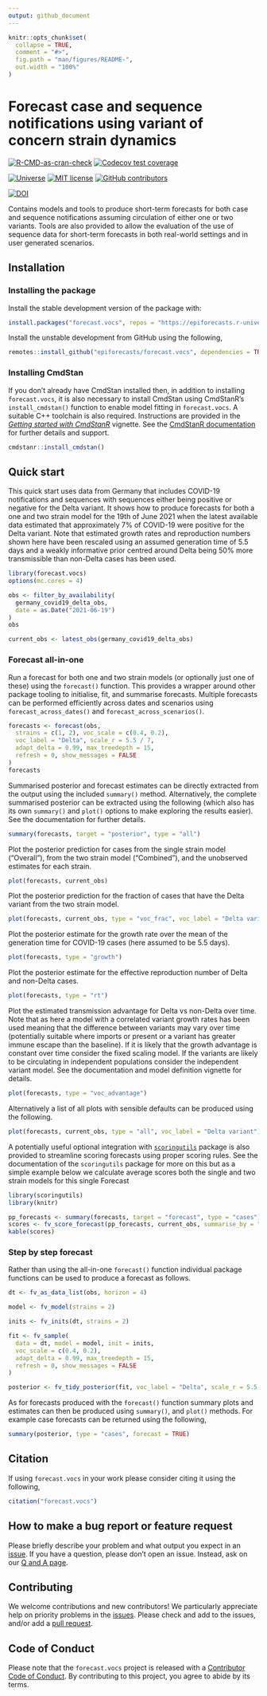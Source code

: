```yaml
---
output: github_document
---
```


<!-- README.md is generated from README.Rmd. Please edit that file -->

```r
knitr::opts_chunk$set(
  collapse = TRUE,
  comment = "#>",
  fig.path = "man/figures/README-",
  out.width = "100%"
)
```

# Forecast case and sequence notifications using variant of concern strain dynamics

[![R-CMD-as-cran-check](https://github.com/epiforecasts/forecast.vocs/actions/workflows/R-CMD-as-cran-check.yaml/badge.svg)](https://github.com/epiforecasts/forecast.vocs/actions/workflows/R-CMD-as-cran-check.yaml) [![Codecov test coverage](https://codecov.io/gh/epiforecasts/forecast.vocs/branch/main/graph/badge.svg)](https://app.codecov.io/gh/epiforecasts/forecast.vocs)

[![Universe](https://epiforecasts.r-universe.dev/badges/forecast.vocs)](https://epiforecasts.r-universe.dev/) [![MIT license](https://img.shields.io/badge/License-MIT-blue.svg)](https://github.com/epiforecasts/forecast.vocs/blob/master/LICENSE.md/) [![GitHub contributors](https://img.shields.io/github/contributors/epiforecasts/forecast.vocs)](https://github.com/epiforecasts/forecast.vocs/graphs/contributors) 

[![DOI](https://zenodo.org/badge/383161374.svg)](https://zenodo.org/badge/latestdoi/383161374)

Contains models and tools to produce short-term forecasts for both case and sequence notifications assuming circulation of either one or two variants. Tools are also provided to allow the evaluation of the use of sequence data for short-term forecasts in both real-world settings and in user generated scenarios.

## Installation


### Installing the package

Install the stable development version of the package with:

```r
install.packages("forecast.vocs", repos = "https://epiforecasts.r-universe.dev")
```

Install the unstable development from GitHub using the following, 

```r
remotes::install_github("epiforecasts/forecast.vocs", dependencies = TRUE)
```

### Installing CmdStan

If you don't already have CmdStan installed then, in addition to installing `forecast.vocs`, it is also necessary to install CmdStan using CmdStanR's 
`install_cmdstan()` function to enable model fitting in `forecast.vocs`. A suitable C++ toolchain is also required. Instructions are provided in the [_Getting started with
CmdStanR_](https://mc-stan.org/cmdstanr/articles/cmdstanr.html) vignette. See the [CmdStanR documentation](https://mc-stan.org/cmdstanr/) for further details and support. 

```r
cmdstanr::install_cmdstan()
```

## Quick start

This quick start uses data from Germany that includes COVID-19 notifications and sequences with sequences either being positive or negative for the Delta variant. It shows how to produce forecasts for both a one and two strain model for the 19th of June 2021 when the latest available data estimated that approximately 7% of COVID-19 were positive for the Delta variant. Note that estimated growth rates and reproduction numbers shown here have been rescaled using an assumed generation time of 5.5 days and a weakly informative prior centred around Delta being 50% more transmissible than non-Delta cases has been used.

```r
library(forecast.vocs)
options(mc.cores = 4)

obs <- filter_by_availability(
  germany_covid19_delta_obs,
  date = as.Date("2021-06-19")
)
obs

current_obs <- latest_obs(germany_covid19_delta_obs)
```

### Forecast all-in-one

Run a forecast for both one and two strain models (or optionally just one of these) using the `forecast()` function. This provides a wrapper around other package tooling to initialise, fit, and summarise forecasts. Multiple forecasts can be performed efficiently across dates and scenarios using `forecast_across_dates()` and `forecast_across_scenarios()`.

```r
forecasts <- forecast(obs,
  strains = c(1, 2), voc_scale = c(0.4, 0.2),
  voc_label = "Delta", scale_r = 5.5 / 7,
  adapt_delta = 0.99, max_treedepth = 15,
  refresh = 0, show_messages = FALSE
)
forecasts
```

Summarised posterior and forecast estimates can be directly extracted from the output using the included `summary()` method. Alternatively, the complete
summarised posterior can be extracted using the following (which also has its own `summary()` and `plot()` options to make exploring the results easier).
See the documentation for further details.

```r
summary(forecasts, target = "posterior", type = "all")
```

Plot the posterior prediction for cases from the single strain model ("Overall"), from the two strain model ("Combined"), and the unobserved estimates for each strain.

```r
plot(forecasts, current_obs)
```

Plot the posterior prediction for the fraction of cases that have the Delta variant from the two strain model.

```r
plot(forecasts, current_obs, type = "voc_frac", voc_label = "Delta variant")
```

Plot the posterior estimate for the growth rate over the mean of the generation time for COVID-19 cases (here assumed to be 5.5 days).

```r
plot(forecasts, type = "growth")
```

Plot the posterior estimate for the effective reproduction number of Delta and non-Delta cases.

```r
plot(forecasts, type = "rt")
```

Plot the estimated transmission advantage for Delta vs non-Delta over time. Note that as here a model with a correlated variant growth rates has been used meaning that the difference between variants may vary over time (potentially suitable where imports or present or a variant has greater immune escape than the baseline). If it is likely that the growth advantage is constant over time consider the fixed scaling model. If the variants are likely to be circulating in independent populations consider the independent variant model. See the documentation and model definition vignette for details.

```r
plot(forecasts, type = "voc_advantage")
```

Alternatively a list of all plots with sensible defaults can be produced using the following. 

```r
plot(forecasts, current_obs, type = "all", voc_label = "Delta variant")
```


A potentially useful optional integration with [`scoringutils`](https://epiforecasts.io/scoringutils/) package is also provided to streamline scoring forecasts using proper scoring rules. See the documentation of the `scoringutils` package for more on this but as a simple example below we calculate average scores both the single and two strain models for this single Forecast

```r
library(scoringutils)
library(knitr)

pp_forecasts <- summary(forecasts, target = "forecast", type = "cases")
scores <- fv_score_forecast(pp_forecasts, current_obs, summarise_by = "strains")
kable(scores)
```

### Step by step forecast

Rather than using the all-in-one `forecast()` function individual package functions can be used to produce a forecast as follows.

```r
dt <- fv_as_data_list(obs, horizon = 4)

model <- fv_model(strains = 2)

inits <- fv_inits(dt, strains = 2)

fit <- fv_sample(
  data = dt, model = model, init = inits,
  voc_scale = c(0.4, 0.2),
  adapt_delta = 0.99, max_treedepth = 15,
  refresh = 0, show_messages = FALSE
)

posterior <- fv_tidy_posterior(fit, voc_label = "Delta", scale_r = 5.5 / 7)
```

As for forecasts produced with the `forecast()` function summary plots and estimates can then be produced using `summary()`, and `plot()` methods. For example case forecasts can be returned using the following, 

```r
summary(posterior, type = "cases", forecast = TRUE)
```

## Citation

If using `forecast.vocs` in your work please consider citing it using the following,

```r
citation("forecast.vocs")
```

## How to make a bug report or feature request

Please briefly describe your problem and what output you expect in an [issue](https://github.com/epiforecasts/forecast.vocs/issues). If you have a question, please don't open an issue. Instead, ask on our [Q and A page](https://github.com/epiforecasts/forecast.vocs/discussions/categories/q-a).

## Contributing

We welcome contributions and new contributors! We particularly appreciate help on priority problems in the [issues](https://github.com/epiforecasts/forecast.vocs/issues). Please check and add to the issues, and/or add a [pull request](https://github.com/epiforecasts/forecast.vocs/pulls).

## Code of Conduct
  
Please note that the `forecast.vocs` project is released with a [Contributor Code of Conduct](epiforecasts.io/forecast.vocs/CODE_OF_CONDUCT.html). By contributing to this project, you agree to abide by its terms.
